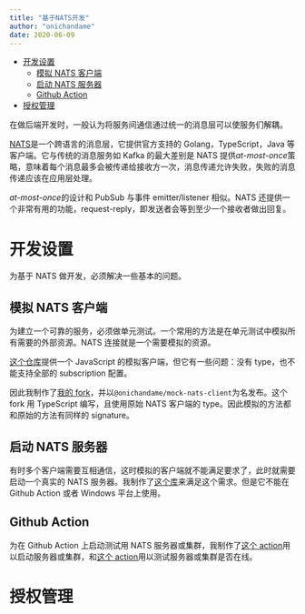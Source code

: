```yaml
---
title: "基于NATS开发"
author: "onichandame"
date: 2020-06-09
---
```


<!-- vim-markdown-toc GFM -->

- [开发设置](#开发设置)
  - [模拟 NATS 客户端](#模拟nats客户端)
  - [启动 NATS 服务器](#启动nats服务器)
  - [Github Action](#github-action)
- [授权管理](#授权管理)

<!-- vim-markdown-toc -->

在做后端开发时，一般认为将服务间通信通过统一的消息层可以使服务们解耦。

[NATS][nats]是一个跨语言的消息层，它提供官方支持的 Golang，TypeScript，Java 等客户端。它与传统的消息服务如 Kafka 的最大差别是 NATS 提供*at-most-once*策略，意味着每个消息最多会被传递给接收方一次，消息传递允许失败，失败的消息传递应该在应用层处理。

*at-most-once*的设计和 PubSub 与事件 emitter/listener 相似。NATS 还提供一个非常有用的功能，request-reply，即发送者会等到至少一个接收者做出回复。

# 开发设置

为基于 NATS 做开发，必须解决一些基本的问题。

## 模拟 NATS 客户端

为建立一个可靠的服务，必须做单元测试。一个常用的方法是在单元测试中模拟所有需要的外部资源。NATS 连接就是一个需要模拟的资源。

[这个仓库][orig-mock]提供一个 JavaScript 的模拟客户端，但它有一些问题：没有 type，也不能支持全部的 subscription 配置。

因此我制作了[我的 fork][mock]，并以`@onichandame/mock-nats-client`为名发布。这个 fork 用 TypeScript 编写，且使用原始 NATS 客户端的 type。因此模拟的方法都和原始的方法有同样的 signature。

## 启动 NATS 服务器

有时多个客户端需要互相通信，这时模拟的客户端就不能满足要求了，此时就需要启动一个真实的 NATS 服务器。我制作了[这个库][nats-server]来满足这个需求。但是它不能在 Github Action 或者 Windows 平台上使用。

## Github Action

为在 Github Action 上启动测试用 NATS 服务器或集群，我制作了[这个 action][nats-action]用以启动服务器或集群，和[这个 action][nats-client]用以测试服务器或集群是否在线。

# 授权管理

[nats]: https://nats.io/
[orig-mock]: https://github.com/FrostDigital/mock-nats-client
[mock]: https://github.com/onichandame/mock-nats-client
[nats-server]: https://github.com/onichandame/nats-server
[nats-action]: https://github.com/onichandame/nats-action/
[nats-client]: https://github.com/onichandame/nats-client-action/
